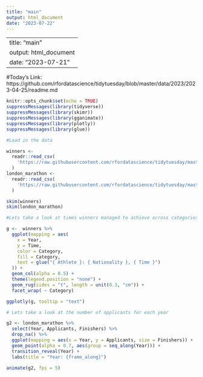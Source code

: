 ```yaml
---
title: "main"
output: html_document
date: "2023-07-22"
---
```


---
title: "main"
output: html_document
date: "2023-07-21"
---

#Today's Link: https://github.com/rfordatascience/tidytuesday/blob/master/data/2023/2023-04-25/readme.md

```r
knitr::opts_chunk$set(echo = TRUE)
suppressMessages(library(tidyverse))
suppressMessages(library(skimr))
suppressMessages(library(gganimate))
suppressMessages(library(plotly))
suppressMessages(library(glue))

```

```r
#Load in the data 

winners <-
  readr::read_csv(
    'https://raw.githubusercontent.com/rfordatascience/tidytuesday/master/data/2023/2023-04-25/winners.csv'
  )
london_marathon <-
  readr::read_csv(
    'https://raw.githubusercontent.com/rfordatascience/tidytuesday/master/data/2023/2023-04-25/london_marathon.csv'
  )

skim(winners)
skim(london_marathon)

```

```r
#Lets take a look at times winners managed to achieve across categories

g <-  winners %>%
  ggplot(mapping = aes(
    x = Year,
    y = Time,
    color = Category,
    fill = Category,
    text = glue("{ Athlete }: { Nationality }, { Time }")
  )) +
  geom_col(alpha = 0.5) +
  theme(legend.position = "none") +
  geom_rug(sides = "t", length = unit(0.3, "cm")) +
  facet_wrap( ~ Category)

ggplotly(g, tooltip = "text")
```

```r
# Lets take a look at the number of applicants for each year

g2 <- london_marathon %>%
  select(Year, Applicants, Finishers) %>%
  drop_na() %>%
  ggplot(mapping = aes(x = Year, y = Applicants, size = Finishers)) +
  geom_point(alpha = 0.7, aes(group = seq_along(Year))) +
  transition_reveal(Year) +
  labs(title = "Year: {frame_along}")

animate(g2, fps = 5)
```

